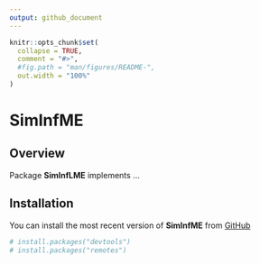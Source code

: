 ```yaml
---
output: github_document
---
```


```r
knitr::opts_chunk$set(
  collapse = TRUE,
  comment = "#>",
  #fig.path = "man/figures/README-",
  out.width = "100%"
)
```
# SimInfME

<!-- badges: start -->
<!-- badges: end -->

## Overview

Package **SimInfLME** implements ...

## Installation

You can install the most recent version of **SimInfME** from [GitHub](https://github.com/)  

```r
# install.packages("devtools")
# install.packages("remotes")


```


